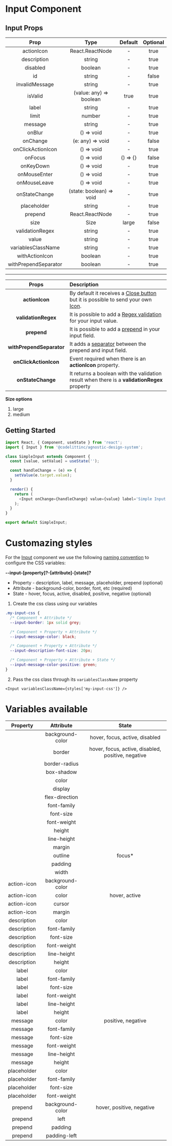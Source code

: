 # Input Component

## Input Props

|         Prop         |           Type           | Default  | Optional |
| :------------------: | :----------------------: | :------: | :------: |
|      actionIcon      |     React.ReactNode      |    -     |   true   |
|     description      |          string          |    -     |   true   |
|       disabled       |         boolean          |    -     |   true   |
|          id          |          string          |    -     |  false   |
|    invalidMessage    |          string          |    -     |   true   |
|       isValid        | (value: any) => boolean  |   true   |   true   |
|        label         |          string          |    -     |   true   |
|        limit         |          number          |    -     |   true   |
|       message        |          string          |    -     |   true   |
|        onBlur        |        () => void        |    -     |   true   |
|       onChange       |     (e: any) => void     |    -     |  false   |
|  onClickActionIcon   |        () => void        |    -     |   true   |
|       onFocus        |        () => void        | () => {} |  false   |
|      onKeyDown       |        () => void        |    -     |   true   |
|     onMouseEnter     |        () => void        |    -     |   true   |
|     onMouseLeave     |        () => void        |    -     |   true   |
|    onStateChange     | (state: boolean) => void |    -     |   true   |
|     placeholder      |          string          |    -     |   true   |
|       prepend        |     React.ReactNode      |    -     |   true   |
|         size         |           Size           |  large   |  false   |
|   validationRegex    |          string          |    -     |   true   |
|        value         |          string          |    -     |   true   |
|  variablesClassName  |          string          |    -     |   true   |
|    withActionIcon    |         boolean          |    -     |   true   |
| withPrependSeparator |         boolean          |    -     |   true   |

---

|          Props           | Description                                                                                                                                                                                                                                                                |
| :----------------------: | :------------------------------------------------------------------------------------------------------------------------------------------------------------------------------------------------------------------------------------------------------------------------- |
|      **actionIcon**      | By default it receives a [Close button](https://design-system.codelitt.dev/?path=/story/components-input--with-default-action-icon) but it is possible to send your own [Icon](https://design-system.codelitt.dev/?path=/story/components-input--with-custom-action-icon). |
|   **validationRegex**    | It is possible to add a [Regex validation](https://design-system.codelitt.dev/?path=/story/components-input--with-validation) for your input value.                                                                                                                        |
|       **prepend**        | It is possible to add a [prepend](https://design-system.codelitt.dev/?path=/story/components-input--with-prepend) in your input field.                                                                                                                                     |
| **withPrependSeparator** | It adds a [separator](https://design-system.codelitt.dev/?path=/story/components-input--with-prepend-separator) between the prepend and input field.                                                                                                                       |
|  **onClickActionIcon**   | Event required when there is an **actionIcon** property.                                                                                                                                                                                                                   |
|    **onStateChange**     | It returns a boolean with the validation result when there is a **validationRegex** property                                                                                                                                                                               |

**Size options**

1. large
2. medium

## Getting Started

```javascript
import React, { Component, useState } from 'react';
import { Input } from '@codelittinc/agnostic-design-system';

class SimpleInput extends Component {
  const [value, setValue] = useState('');

  const handleChange = (e) => {
    setValue(e.target.value);
  }

  render() {
    return (
      <Input onChange={handleChange} value={value} label='Simple Input' placeholder='Enter Text' />
    );
  }
}

export default SimpleInput;

```

# Customazing styles

For the [Input](https://design-system.codelitt.dev/?path=/story/components-input--default) component we use the following [naming convention](https://design-system.codelitt.dev/?path=/story/welcome-customizing-styles--page) to configure the CSS variables:

**--input-[property]?-[attribute]-[state]?**

- Property - description, label, message, placeholder, prepend (optional)
- Attribute - background-color, border, font, etc (required)
- State - hover, focus, active, disabled, positive, negative (optional)

1. Create the css class using our variables

```css
.my-input-css {
  /* Component + Attribute */
  --input-border: 1px solid grey;

  /* Component + Property + Attribute */
  --input-message-color: black;

  /* Component + Property + Attribute */
  --input-description-font-size: 20px;

  /* Component + Property + Attribute + State */
  --input-message-color-positive: green;
}
```

2. Pass the css class through its `variablesClassName` property

`<Input variablesClassName={styles['my-input-css']} />`

# Variables available

|  Property   |    Attribute     |                       State                        |
| :---------: | :--------------: | :------------------------------------------------: |
|             | background-color |           hover, focus, active, disabled           |
|             |      border      | hover, focus, active, disabled, positive, negative |
|             |  border-radius   |                                                    |
|             |    box-shadow    |                                                    |
|             |      color       |                                                    |
|             |     display      |                                                    |
|             |  flex-direction  |                                                    |
|             |   font-family    |                                                    |
|             |    font-size     |                                                    |
|             |   font-weight    |                                                    |
|             |      height      |                                                    |
|             |   line-height    |                                                    |
|             |      margin      |                                                    |
|             |     outline      |                      focus\*                       |
|             |     padding      |                                                    |
|             |      width       |                                                    |
| action-icon | background-color |                                                    |
| action-icon |      color       |                   hover, active                    |
| action-icon |      cursor      |                                                    |
| action-icon |      margin      |                                                    |
| description |      color       |                                                    |
| description |   font-family    |                                                    |
| description |    font-size     |                                                    |
| description |   font-weight    |                                                    |
| description |   line-height    |                                                    |
| description |      height      |                                                    |
|    label    |      color       |                                                    |
|    label    |   font-family    |                                                    |
|    label    |    font-size     |                                                    |
|    label    |   font-weight    |                                                    |
|    label    |   line-height    |                                                    |
|    label    |      height      |                                                    |
|   message   |      color       |                 positive, negative                 |
|   message   |   font-family    |                                                    |
|   message   |    font-size     |                                                    |
|   message   |   font-weight    |                                                    |
|   message   |   line-height    |                                                    |
|   message   |      height      |                                                    |
| placeholder |      color       |                                                    |
| placeholder |   font-family    |                                                    |
| placeholder |    font-size     |                                                    |
| placeholder |   font-weight    |                                                    |
|   prepend   | background-color |             hover, positive, negative              |
|   prepend   |       left       |                                                    |
|   prepend   |     padding      |                                                    |
|   prepend   |   padding-left   |                                                    |
